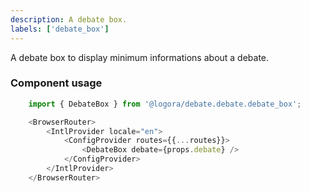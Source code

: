 ```yaml
---
description: A debate box.
labels: ['debate_box']
---
```



A debate box to display minimum informations about a debate.

### Component usage
```js
    import { DebateBox } from '@logora/debate.debate.debate_box';
```
```js
    <BrowserRouter>
        <IntlProvider locale="en">
            <ConfigProvider routes={{...routes}}>
                <DebateBox debate={props.debate} />
            </ConfigProvider>
        </IntlProvider>
    </BrowserRouter>
```
